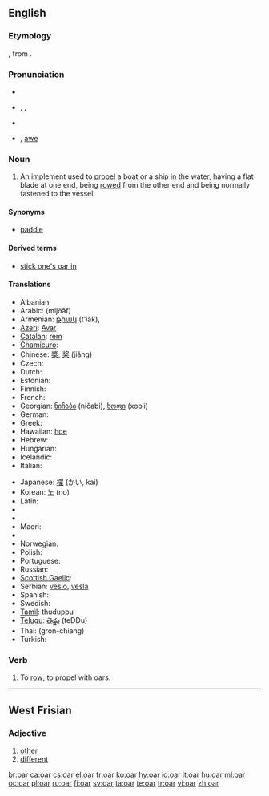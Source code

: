 ==English==

===Etymology===
{{etyl|ang}} {{term|ar|ār|lang=ang}}, from {{etyl|non}} {{term|ár|lang=non}}.

===Pronunciation===
* {{audio|en-us-oar.ogg|Audio (US)}}
* {{enPR|ôr}}, {{IPA|/oʊr/|/ɔː(r)/}}, {{SAMPA|/O:(r)/}}
* {{rhymes|ɔː(r)}}
* {{homophones|or|ore|o'er|aw}} {{i|in [[non-rhotic]] accents}}, [[awe]] {{i|in [[non-rhotic]] accents}}

===Noun===
{{wikipedia}}
{{en-noun}}

# An implement used to [[propel]] a boat or a ship in the water, having a flat blade at one end, being [[row|rowed]] from the other end and being normally fastened to the vessel.

====Synonyms====
* {{sense|An implement used to propel a boat or a ship in the water}} [[paddle]]

====Derived terms====
* [[stick one's oar in]]

====Translations====
{{trans-top|implement used to row a boat}}
* Albanian: {{t|sq|rrem|xs=Albanian}}
* Arabic: {{Arab|[[مجذاف]]}} (mijðāf) {{m}}
* Armenian: [[թիակ]] (t'iak),  {{t|hy|թի|tr=t’i|sc=Armn}}
* [[Azeri]]: [[Avar]]
* [[Catalan]]: [[rem]] {{m}}
* [[Chamicuro]]: {{tø|ccc|kolo'sheta}}
* Chinese: [[槳]], [[桨]] (jiǎng)
* Czech: {{t-|cs|veslo|n}}
* Dutch: {{t+|nl|riem}}
* Estonian: {{t-|et|aer}}
* Finnish: {{t+|fi|airo}}
* French: {{t+|fr|rame}}
* Georgian: [[ნიჩაბი]] (ničabi), [[ხოფი]] (xop‘i)
* German: {{t+|de|Ruder|n}}
* Greek: {{t+|el|κουπί|n}}
* Hawaiian: [[hoe]]
* Hebrew: {{t+|he|משוט|m|tr=mashot}}
* Hungarian: {{t+|hu|evező}}
* Icelandic: {{t+|is|ár|f}}
* Italian: {{t-|it|remo|m}}
{{trans-mid}}
* Japanese: [[櫂]] (かい, kai)
* Korean: [[노]] (no)
* Latin: {{t-|la|remus|alt=rēmus}}
* {{trreq|Latvian}}
* {{trreq|Lithuanian}}
* Maori: {{t-|mi|hoe|xs=Maori}}
* {{trreq|Mongolian}}
* Norwegian: {{t+|no|åre|c}}
* Polish: {{t+|pl|wiosło}}
* Portuguese: {{t+|pt|remo|m}}
* Russian: {{t+|ru|весло|n|tr=vesló}}
* [[Scottish Gaelic]]: {{t-|gd|ràmh|m|xs=Scottish Gaelic}}
* Serbian: [[veslo]], [[vesla]] {{p}}
* Spanish: {{t+|es|remo|m}}
* Swedish: {{t+|sv|åra|c}}
* [[Tamil]]: thuduppu
* [[Telugu]]: [[తెడ్డు]] (teDDu)
* Thai: {{Thai|[[กรรเชียง]]}} (gron-chiang)
* Turkish: {{t+|tr|kürek}}
{{trans-bottom}}

===Verb===
{{en-verb}}

# To [[row]]; to propel with oars.

----

==West Frisian==

===Adjective===
{{infl|fy|adjective}}

# [[other]]
# [[different]]

[[br:oar]]
[[ca:oar]]
[[cs:oar]]
[[el:oar]]
[[fr:oar]]
[[ko:oar]]
[[hy:oar]]
[[io:oar]]
[[it:oar]]
[[hu:oar]]
[[ml:oar]]
[[oc:oar]]
[[pl:oar]]
[[ru:oar]]
[[fi:oar]]
[[sv:oar]]
[[ta:oar]]
[[te:oar]]
[[tr:oar]]
[[vi:oar]]
[[zh:oar]]
